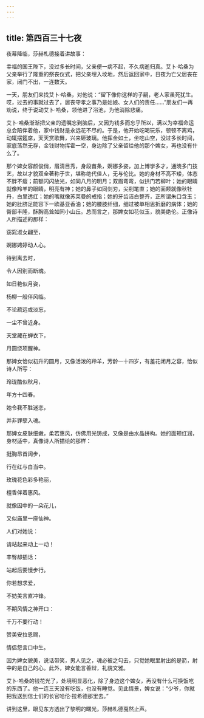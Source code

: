 ```yaml
---
---
---
```

title: 第四百三十七夜
---






夜幕降临，莎赫札德接着讲故事：





幸福的国王陛下，没过多长时间，父亲便一病不起，不久病逝归真。艾卜·哈桑为父亲举行了隆重的祭丧仪式，把父亲埋入坟地，然后返回家中，日夜为亡父居丧在家，闭门不出，一连数天。

一天，朋友们来找艾卜·哈桑，对他说：“留下像你这样的子嗣，老人家虽死犹生。哎，过去的事就过去了，居丧守孝之事乃是姑娘、女人们的责任……”朋友们一再劝说，终于说动艾卜·哈桑，领他进了浴池，为他消除悲痛。

艾卜·哈桑渐渐把父亲的遗嘱忘到脑后，又因为钱多而忘乎所以，满以为幸福命运总会陪伴着他，家中钱财是永远花不尽的。于是，他开始吃喝玩乐，顿顿不离鸡，动辄摆筵席，天天赏歌舞，兴来砸玻璃。他挥金如土，坐吃山空，没过多长时间，家底荡然无存，金钱财物挥霍一空，身边除了父亲留给他的那个婢女，再也没有什么了。

那个婢女容颜俊俏，眉清目秀，身段苗条，婀娜多姿，加上博学多才，通晓多门技艺，故以才貌双全著称于世，堪称绝代佳人，无与伦比。她的身材不高不矮，体态不胖不瘦；前额闪闪放光，如同八月的明月；双眉弯弯，似拱门若柳叶；她的眼睛就像羚羊的眼睛，明亮有神；她的鼻子如同剑刃，尖削笔直；她的面颊就像秋牡丹，白里透红；她的嘴就像苏莱曼的戒指；她的牙齿洁白整齐，正所谓朱口含玉；她的肚脐足能容下一欧基亚香油；她的腰肢纤细，细过被单相思折磨的病体；她的臀部丰隆，酥胸高耸如同小山丘。总而言之，那婢女如花似玉，貌美绝伦。正像诗人所描述的那样：


窈窕淑女翩至，

婀娜娉婷动人心。

待到离去时，

令人因别而断魂。

如日艳似月姿，

杨柳一般伴风临。

不论疏远或淡忘，

一尘不曾近身。

天堂藏在蝉衣下，

月圆绕项醒神。



那婢女恰似初升的圆月，又像活泼的羚羊，芳龄一十四岁，有羞花闭月之容，恰似诗人所写：


玲珑酷似秋月，

年方十四春。

她令我不胜迷恋，

并非罪孽入魂。



那婢女皮肤细嫩，柔若惠风，仿佛用光铸成，又像是由水晶拼构。她的面颊红润，身材适中，真像诗人所描绘的那样：


挺胸昂首阔步，

行在红与白当中。

玫瑰花色彩多艳丽，

檀香伴着惠风。

就像因中的一朵花儿，

又似庙里一座仙神。

人们对她说：

请站起来动上一动！

丰臀却插话：

站起后要慢步行。

你若想求爱，

不妨美言直冲锋。

不期风情之神开口：

千万不要行动！

赞美安拉恩赐，

情侣怨言口中生。



因为婢女貌美，说话带笑，男人见之，魂必被之勾去，只觉她眼里射出的是箭，射中的是自己的心。此外，婢女能言善辩，礼貌文雅。

艾卜·哈桑的钱花光了，处境明显恶化，除了身边这个婢女，再没有什么可换饭吃的东西了。他一连三天没有吃饭，也没有睡觉。见此情景，婢女说：“少爷，你就把我送到信士们的长官哈伦·拉希德那里去。”





讲到这里，眼见东方透出了黎明的曙光，莎赫札德戛然止声。